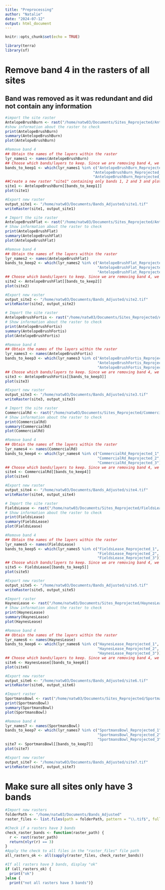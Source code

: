 ```yaml
---
title: "Preprocessing"
author: "Natalie"
date: "2024-07-12"
output: html_document
---
```


```r
knitr::opts_chunk$set(echo = TRUE)
```


```r
library(terra)
library(sf)
```

# Remove band 4 in the rasters of all sites
## Band was removed as it was redundant and did not contain any information
```r
#import the site raster
AntelopeBrushBurn <- rast("/home/natw03/Documents/Sites_Reprojected/AntelopeBrushBurn_Reprojected.tif")
#show information about the raster to check
print(AntelopeBrushBurn)
summary(AntelopeBrushBurn)
plot(AntelopeBrushBurn)

#Remove band 4
## Obtain the names of the layers within the raster
lyr_names1 <- names(AntelopeBrushBurn)
## Choose which bands/layers to keep. Since we are removing band 4, we will keep bands 1, 2 and 3.
bands_to_keep1 <- which(lyr_names1 %in% c("AntelopeBrushBurn_Reprojected_1", 
                                        "AntelopeBrushBurn_Reprojected_2", 
                                        "AntelopeBrushBurn_Reprojected_3"))
##Create a new raster "site1" containing only bands 1, 2 and 3 and plot it to ensure necessary bands were not accidentally removed.
site1 <- AntelopeBrushBurn[[bands_to_keep1]]
plot(site1)

#Export new raster 
output_site1 <- "/home/natw03/Documents/Bands_Adjusted/site1.tif"
writeRaster(site1, output_site1)
```

```r
# Import the site raster 
AntelopeBrushFlat <- rast("/home/natw03/Documents/Sites_Reprojected/AntelopeBrushFlat_Reprojected.tif")
# Show information about the raster to check
print(AntelopeBrushFlat)
summary(AntelopeBrushFlat)
plot(AntelopeBrushFlat)

#Remove band 4
## Obtain the names of the layers within the raster
lyr_names2 <- names(AntelopeBrushFlat)
bands_to_keep2 <- which(lyr_names2 %in% c("AntelopeBrushFlat_Reprojected_1",
                                          "AntelopeBrushFlat_Reprojected_2",
                                          "AntelopeBrushFlat_Reprojected_3"))
## Choose which bands/layers to keep. Since we are removing band 4, we will keep bands 1, 2 and 3.
site2 <- AntelopeBrushFlat[[bands_to_keep2]]
plot(site2)

#Export new raster 
output_site2 <- "/home/natw03/Documents/Bands_Adjusted/site2.tif"
writeRaster(site2, output_site2)
```

```r
# Import the site raster
AntelopeBrushFortis <- rast("/home/natw03/Documents/Sites_Reprojected/AntelopeBrushFortis_Reprojected.tif")
# Show information about the raster to check
print(AntelopeBrushFortis)
summary(AntelopeBrushFortis)
plot(AntelopeBrushFortis)

#Remove band 4
## Obtain the names of the layers within the raster
lyr_names3 <- names(AntelopeBrushFortis)
bands_to_keep3 <- which(lyr_names3 %in% c("AntelopeBrushFortis_Reprojected_1",
                                          "AntelopeBrushFortis_Reprojected_2",
                                          "AntelopeBrushFortis_Reprojected_3"))
## Choose which bands/layers to keep. Since we are removing band 4, we will keep bands 1, 2 and 3.
site3 <- AntelopeBrushFortis[[bands_to_keep3]]
plot(site3)

#Export new raster 
output_site3 <- "/home/natw03/Documents/Bands_Adjusted/site3.tif"
writeRaster(site3, output_site3)
```

```r
# Import the site raster
CommercialRd <- rast("/home/natw03/Documents/Sites_Reprojected/CommercialRd_Reprojected.tif")
# Show information about the raster to check
print(CommercialRd)
summary(CommercialRd)
plot(CommercialRd)

#Remove band 4
## Obtain the names of the layers within the raster
lyr_names4 <- names(CommercialRd)
bands_to_keep4 <- which(lyr_names4 %in% c("CommercialRd_Reprojected_1",
                                          "CommercialRd_Reprojected_2",
                                          "CommercialRd_Reprojected_3"))
## Choose which bands/layers to keep. Since we are removing band 4, we will keep bands 1, 2 and 3.
site4 <- CommercialRd[[bands_to_keep4]]
plot(site4)

#Export new raster 
output_site4 <- "/home/natw03/Documents/Bands_Adjusted/site4.tif"
writeRaster(site4, output_site4)
```

```r
# Import the site raster
FieldsLease <- rast("/home/natw03/Documents/Sites_Reprojected/FieldsLease_Reprojected.tif")
# Show information about the raster to check
print(FieldsLease)
summary(FieldsLease)
plot(FieldsLease)

#Remove band 4
## Obtain the names of the layers within the raster
lyr_names5 <- names(FieldsLease)
bands_to_keep5 <- which(lyr_names5 %in% c("FieldsLease_Reprojected_1",
                                          "FieldsLease_Reprojected_2",
                                          "FieldsLease_Reprojected_3"))
## Choose which bands/layers to keep. Since we are removing band 4, we will keep bands 1, 2 and 3.
site5 <- FieldsLease[[bands_to_keep5]]
plot(site5)

#Export new raster 
output_site5 <- "/home/natw03/Documents/Bands_Adjusted/site5.tif"
writeRaster(site5, output_site5)
```

```r
#Import raster
HaynesLease <- rast("/home/natw03/Documents/Sites_Reprojected/HaynesLease_Reprojected.tif")
# Show information about the raster to check
print(HaynesLease)
summary(HaynesLease)
plot(HaynesLease)

#Remove band 4
## Obtain the names of the layers within the raster
lyr_names6 <- names(HaynesLease)
bands_to_keep6 <- which(lyr_names6 %in% c("HaynesLease_Reprojected_1",
                                          "HaynesLease_Reprojected_2",
                                          "HaynesLease_Reprojected_3"))
## Choose which bands/layers to keep. Since we are removing band 4, we will keep bands 1, 2 and 3.
site6 <- HaynesLease[[bands_to_keep6]]
plot(site6)

#Export new raster 
output_site6 <- "/home/natw03/Documents/Bands_Adjusted/site6.tif"
writeRaster(site6, output_site6)
```

```r
#Import raster
SportmansBowl <- rast("/home/natw03/Documents/Sites_Reprojected/SportmansBowl_Reprojected.tif")
print(SportmansBowl)
summary(SportmansBowl)
plot(SportmansBowl)

#Remove band 4
lyr_names7 <- names(SportmansBowl)
bands_to_keep7 <- which(lyr_names7 %in% c("SportmansBowl_Reprojected_1",
                                          "SportmansBowl_Reprojected_2",
                                          "SportmansBowl_Reprojected_3"))
site7 <- SportmansBowl[[bands_to_keep7]]
plot(site7)

#Export new raster 
output_site7 <- "/home/natw03/Documents/Bands_Adjusted/site7.tif"
writeRaster(site7, output_site7)
```

# Make sure all sites only have 3 bands
```r
#Import new rasters
folderPath <- "/home/natw03/Documents/Bands_Adjusted"
raster_files <- list.files(path = folderPath, pattern = "\\.tif$", full.names = TRUE)

#Check if a rasters have 3 bands
check_raster_bands <- function(raster_path) {
  r <- rast(raster_path)
  return(nlyr(r) == 3)
}
#Apply the check to all files in the "raster_files" file path
all_rasters_ok <- all(sapply(raster_files, check_raster_bands))

#If all rasters have 3 bands, display "ok"
if (all_rasters_ok) {
  print("ok")
}else {
  print("not all rasters have 3 bands")}
```

